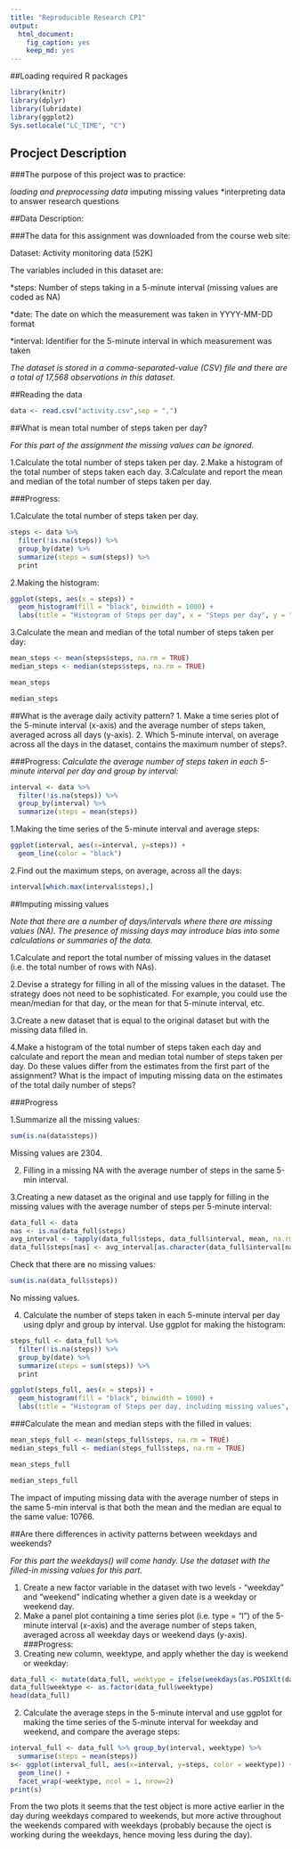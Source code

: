 ---
title: "Reproducible Research CP1"
output: 
  html_document: 
    fig_caption: yes
    keep_md: yes
---
##Loading required R packages
```{r}
library(knitr)
library(dplyr)
library(lubridate)
library(ggplot2)
Sys.setlocale("LC_TIME", "C")
```

## Procject Description

###The purpose of this project was to practice:

*loading and preprocessing data
*imputing missing values
*interpreting data to answer research questions

##Data Description:

###The data for this assignment was downloaded from the course web site:

Dataset: Activity monitoring data [52K]

The variables included in this dataset are:

*steps: Number of steps taking in a 5-minute interval (missing values are coded as NA)

*date: The date on which the measurement was taken in YYYY-MM-DD format

*interval: Identifier for the 5-minute interval in which measurement was taken

*The dataset is stored in a comma-separated-value (CSV) file and there are a total of 17,568 observations in this dataset.*

##Reading the data

```{r}
data <- read.csv("activity.csv",sep = ",")
```

##What is mean total number of steps taken per day?

*For this part of the assignment the missing values can be ignored.*

1.Calculate the total number of steps taken per day.
2.Make a histogram of the total number of steps taken each day.
3.Calculate and report the mean and median of the total number of steps taken per day.

###Progress:

1.Calculate the total number of steps taken per day.
```{r}
steps <- data %>%
  filter(!is.na(steps)) %>%
  group_by(date) %>%
  summarize(steps = sum(steps)) %>%
  print
```
2.Making the histogram:
```{r}
ggplot(steps, aes(x = steps)) +
  geom_histogram(fill = "black", binwidth = 1000) +
  labs(title = "Histogram of Steps per day", x = "Steps per day", y = "Frequency")
```
3.Calculate the mean and median of the total number of steps taken per day:
```{r}
mean_steps <- mean(steps$steps, na.rm = TRUE)
median_steps <- median(steps$steps, na.rm = TRUE)
```

```{r}
mean_steps
```


```{r}

median_steps
```

##What is the average daily activity pattern?
1. Make a time series plot of the 5-minute interval (x-axis) and the average number of steps taken, averaged across all days (y-axis).
2. Which 5-minute interval, on average across all the days in the dataset, contains the maximum number of steps?.

###Progress:
*Calculate the average number of steps taken in each 5-minute interval per day and group by interval:*

```{r}
interval <- data %>%
  filter(!is.na(steps)) %>%
  group_by(interval) %>%
  summarize(steps = mean(steps))
```

1.Making the time series of the 5-minute interval and average steps:

```{r}
ggplot(interval, aes(x=interval, y=steps)) +
  geom_line(color = "black")
```

2.Find out the maximum steps, on average, across all the days:

```{r}
interval[which.max(interval$steps),]
```

##Imputing missing values

*Note that there are a number of days/intervals where there are missing values (NA). The presence of missing days may introduce bias into some calculations or summaries of the data.*

1.Calculate and report the total number of missing values in the dataset (i.e. the total number of rows with NAs).

2.Devise a strategy for filling in all of the missing values in the dataset. The strategy does not need to be sophisticated. For example, you could use the mean/median for that day, or the mean for that 5-minute interval, etc.

3.Create a new dataset that is equal to the original dataset but with the missing data filled in.

4.Make a histogram of the total number of steps taken each day and calculate and report the mean and median total number of steps taken per day. Do these values differ from the estimates from the first part of the assignment? What is the impact of imputing missing data on the estimates of the total daily number of steps?

###Progress

1.Summarize all the missing values:

```{r}
sum(is.na(data$steps))
```

Missing values are 2304.

2. Filling in a missing NA with the average number of steps in the same 5-min interval.

3.Creating a new dataset as the original and use tapply for filling in the missing values with the average number of steps per 5-minute interval:

```{r}
data_full <- data
nas <- is.na(data_full$steps)
avg_interval <- tapply(data_full$steps, data_full$interval, mean, na.rm=TRUE, simplify=TRUE)
data_full$steps[nas] <- avg_interval[as.character(data_full$interval[nas])]
```

Check that there are no missing values:

```{r}
sum(is.na(data_full$steps))
```


No missing values.

4. Calculate the number of steps taken in each 5-minute interval per day using dplyr and group by interval. Use ggplot for making the histogram:

```{r}
steps_full <- data_full %>%
  filter(!is.na(steps)) %>%
  group_by(date) %>%
  summarize(steps = sum(steps)) %>%
  print
```

```{r}
ggplot(steps_full, aes(x = steps)) +
  geom_histogram(fill = "black", binwidth = 1000) +
  labs(title = "Histogram of Steps per day, including missing values", x = "Steps per day", y = "Frequency")
```


###Calculate the mean and median steps with the filled in values:

```{r}
mean_steps_full <- mean(steps_full$steps, na.rm = TRUE)
median_steps_full <- median(steps_full$steps, na.rm = TRUE)
```

```{r}
mean_steps_full
```

```{r}
median_steps_full
```
The impact of imputing missing data with the average number of steps in the same 5-min interval is that both the mean and the median are equal to the same value: 10766.

##Are there differences in activity patterns between weekdays and weekends?

*For this part the weekdays() will come handy. Use the dataset with the filled-in missing values for this part.*

1. Create a new factor variable in the dataset with two levels - “weekday” and “weekend” indicating whether a given date is a weekday or weekend day.
2. Make a panel plot containing a time series plot (i.e. type = "l") of the 5-minute interval (x-axis) and the average number of steps taken, averaged across all weekday days or weekend days (y-axis).
###Progress:
1. Creating new column, weektype, and apply whether the day is weekend or weekday:

```{r}
data_full <- mutate(data_full, weektype = ifelse(weekdays(as.POSIXlt(data_full$date)) == "Saturday" | weekdays(as.POSIXlt(data_full$date)) == "Sunday", "weekend", "weekday"))
data_full$weektype <- as.factor(data_full$weektype)
head(data_full)

```

2. Calculate the average steps in the 5-minute interval and use ggplot for making the time series of the 5-minute interval for weekday and weekend, and compare the average steps:

```{r}
interval_full <- data_full %>% group_by(interval, weektype) %>%
  summarise(steps = mean(steps))
s<- ggplot(interval_full, aes(x=interval, y=steps, color = weektype)) +
  geom_line() +
  facet_wrap(~weektype, ncol = 1, nrow=2)
print(s)
```

From the two plots it seems that the test object is more active earlier in the day during weekdays compared to weekends, but more active throughout the weekends compared with weekdays (probably because the oject is working during the weekdays, hence moving less during the day).